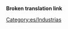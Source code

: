 '''Broken translation link'''{{en/-}}
{{en/Bilingual box| Es
| Las [[Main/es/Industrias|industrias]] primarias, como las [[Main/es/Mina de carbón|minas]], proporcionar carga sin exigir nada. Esta definición de OpenTTD no es igual que la tradicional ya que los [[Main/es/Banco|bancos]] ofrecen [[Main/es/Objetos de valor|objetos de valor]] sin necesidad de recibir nada, aunque tradicionalmente, como el dinero no es un recurso natural, se tratan como terciarios (o de servicios).
| Primary [[Main/en/Industries|industries]], such as [[Main/en/Coal Mine|mines]], provide cargo without requiring anything.  This OpenTTD definition is not quite the same as the traditional one in that [[Main/en/Bank|Banks]] provide [[Main/en/Valuables]] without requiring any input, but money is not a natural resource and so traditionally these are Tertiary, or service, industries.}}

[[Category:es/Industrias]]